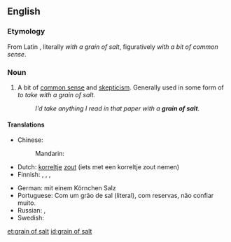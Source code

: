 ==English==
{{wikipedia}}
===Etymology===
From Latin {{term|cum grano salis}}, literally ''with a grain of salt'', figuratively ''with a bit of common sense''.

===Noun===
{{en-noun|sg=[[grain]] of [[salt]]|-}}

# {{idiom}} A bit of [[common sense]] and [[skepticism]].  Generally used in some form of ''to take with a grain of salt.''
#: ''I'd take anything I read in that paper with a '''grain of salt'''.''

====Translations====
{{trans-top|with common sense and skepticism}}
* Chinese:
*: Mandarin: {{i|to take with a grain of salt; not to be believed literally}} {{t|cmn|不可全信|tr=bùkěquánxìn|sc=Hani}}
* Dutch: [[korrel]]tje [[zout]] (iets met een korreltje zout nemen)
* Finnish: {{t|fi|varauksin}}, {{t|fi|varauksellisesti}}, {{t|fi|varauksella}},  {{t-|fi|varovasti}}
{{trans-mid}}
* German: mit einem Körnchen Salz
* Portuguese: Com um grão de sal (literal), com reservas, não confiar muito.
* Russian: {{qualifier|adverb}} {{t|ru|скептически|tr=skeptíčeski}}, {{qualifier|adverb}} {{t|ru|недоверчиво|tr=nedovérčivo}}
* Swedish: {{t|sv|en nypa salt}}
{{trans-bottom}}

[[et:grain of salt]]
[[id:grain of salt]]